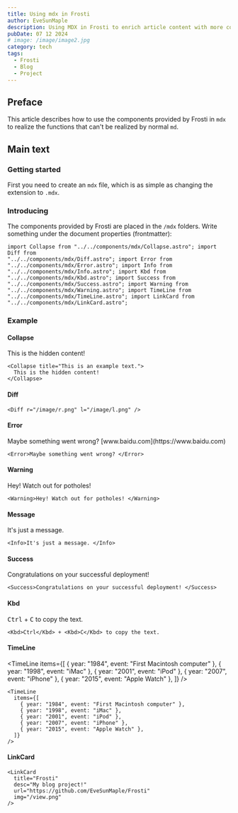 ```yaml
---
title: Using mdx in Frosti
author: EveSunMaple
description: Using MDX in Frosti to enrich article content with more components
pubDate: 07 12 2024
# image: /image/image2.jpg
category: tech
tags:
  - Frosti
  - Blog
  - Project
---
```



## Preface

This article describes how to use the components provided by Frosti in `mdx` to realize the functions that can't be realized by normal `md`.

## Main text

### Getting started

First you need to create an `mdx` file, which is as simple as changing the extension to `.mdx`.

### Introducing

The components provided by Frosti are placed in the `/mdx` folders. Write something under the document properties (frontmatter):

```astro
import Collapse from "../../components/mdx/Collapse.astro"; import Diff from
"../../components/mdx/Diff.astro"; import Error from
"../../components/mdx/Error.astro"; import Info from
"../../components/mdx/Info.astro"; import Kbd from
"../../components/mdx/Kbd.astro"; import Success from
"../../components/mdx/Success.astro"; import Warning from
"../../components/mdx/Warning.astro"; import TimeLine from
"../../components/mdx/TimeLine.astro"; import LinkCard from
"../../components/mdx/LinkCard.astro";
```

### Example

#### Collapse

<Collapse title="This is an example text.">
  This is the hidden content!
</Collapse>

```astro
<Collapse title="This is an example text.">
  This is the hidden content!
</Collapse>
```

#### Diff

<Diff r="/image/r.png" l="/image/l.png"></Diff>

```astro
<Diff r="/image/r.png" l="/image/l.png" />
```

#### Error

<Error>
  Maybe something went wrong? [www.baidu.com](https://www.baidu.com)
</Error>

```astro
<Error>Maybe something went wrong? </Error>
```

#### Warning

<Warning>Hey! Watch out for potholes! </Warning>

```astro
<Warning>Hey! Watch out for potholes! </Warning>
```

#### Message

<Info>It's just a message. </Info>

```astro
<Info>It's just a message. </Info>
```

#### Success

<Success>Congratulations on your successful deployment! </Success>

```astro
<Success>Congratulations on your successful deployment! </Success>
```

#### Kbd

<Kbd>Ctrl</Kbd> + <Kbd>C</Kbd> to copy the text.

```astro
<Kbd>Ctrl</Kbd> + <Kbd>C</Kbd> to copy the text.
```

#### TimeLine

<TimeLine
  items={[
    { year: "1984", event: "First Macintosh computer" },
    { year: "1998", event: "iMac" },
    { year: "2001", event: "iPod" },
    { year: "2007", event: "iPhone" },
    { year: "2015", event: "Apple Watch" },
  ]}
/>

```astro
<TimeLine
  items={[
    { year: "1984", event: "First Macintosh computer" },
    { year: "1998", event: "iMac" },
    { year: "2001", event: "iPod" },
    { year: "2007", event: "iPhone" },
    { year: "2015", event: "Apple Watch" },
  ]}
/>
```

#### LinkCard

<LinkCard
  title="Frosti"
  desc="My blog project!"
  url="https://github.com/EveSunMaple/Frosti"
  img="/view.png"
/>

```astro
<LinkCard
  title="Frosti"
  desc="My blog project!"
  url="https://github.com/EveSunMaple/Frosti"
  img="/view.png"
/>
```
